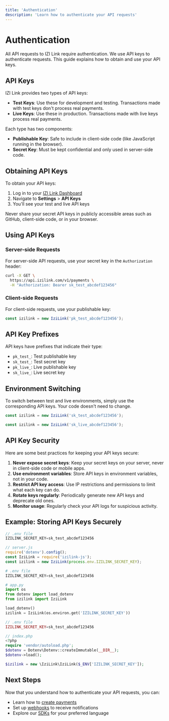 ```yaml
---
title: 'Authentication'
description: 'Learn how to authenticate your API requests'
---
```


# Authentication

All API requests to IZI Link require authentication. We use API keys to authenticate requests. This guide explains how to obtain and use your API keys.

## API Keys

IZI Link provides two types of API keys:

- **Test Keys**: Use these for development and testing. Transactions made with test keys don't process real payments.
- **Live Keys**: Use these in production. Transactions made with live keys process real payments.

Each type has two components:

- **Publishable Key**: Safe to include in client-side code (like JavaScript running in the browser).
- **Secret Key**: Must be kept confidential and only used in server-side code.

## Obtaining API Keys

To obtain your API keys:

1. Log in to your [IZI Link Dashboard](https://app.izilink.com)
2. Navigate to **Settings** > **API Keys**
3. You'll see your test and live API keys

<Warning>
  Never share your secret API keys in publicly accessible areas such as GitHub, client-side code, or in your browser.
</Warning>

## Using API Keys

### Server-side Requests

For server-side API requests, use your secret key in the `Authorization` header:

```bash
curl -X GET \
  https://api.izilink.com/v1/payments \
  -H "Authorization: Bearer sk_test_abcdef123456"
```

### Client-side Requests

For client-side requests, use your publishable key:

```javascript
const izilink = new IziLink('pk_test_abcdef123456');
```

## API Key Prefixes

API keys have prefixes that indicate their type:

- `pk_test_`: Test publishable key
- `sk_test_`: Test secret key
- `pk_live_`: Live publishable key
- `sk_live_`: Live secret key

## Environment Switching

To switch between test and live environments, simply use the corresponding API keys. Your code doesn't need to change.

<CodeGroup>

```javascript Test Environment
const izilink = new IziLink('sk_test_abcdef123456');
```

```javascript Live Environment
const izilink = new IziLink('sk_live_abcdef123456');
```

</CodeGroup>

## API Key Security

Here are some best practices for keeping your API keys secure:

1. **Never expose secret keys**: Keep your secret keys on your server, never in client-side code or mobile apps.
2. **Use environment variables**: Store API keys in environment variables, not in your code.
3. **Restrict API key access**: Use IP restrictions and permissions to limit what each key can do.
4. **Rotate keys regularly**: Periodically generate new API keys and deprecate old ones.
5. **Monitor usage**: Regularly check your API logs for suspicious activity.

## Example: Storing API Keys Securely

<CodeGroup>

```javascript Node.js
// .env file
IZILINK_SECRET_KEY=sk_test_abcdef123456

// server.js
require('dotenv').config();
const IziLink = require('izilink-js');
const izilink = new IziLink(process.env.IZILINK_SECRET_KEY);
```

```python Python
# .env file
IZILINK_SECRET_KEY=sk_test_abcdef123456

# app.py
import os
from dotenv import load_dotenv
from izilink import IziLink

load_dotenv()
izilink = IziLink(os.environ.get('IZILINK_SECRET_KEY'))
```

```php PHP
// .env file
IZILINK_SECRET_KEY=sk_test_abcdef123456

// index.php
<?php
require 'vendor/autoload.php';
$dotenv = Dotenv\Dotenv::createImmutable(__DIR__);
$dotenv->load();

$izilink = new \IziLink\IziLink($_ENV['IZILINK_SECRET_KEY']);
```

</CodeGroup>

## Next Steps

Now that you understand how to authenticate your API requests, you can:

- Learn how to [create payments](/api-reference/payments/create-payment)
- Set up [webhooks](/webhooks/overview) to receive notifications
- Explore our [SDKs](/sdks/overview) for your preferred language 